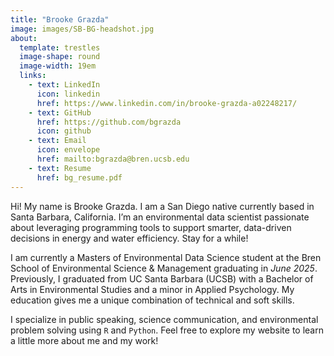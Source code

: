 ```yaml
---
title: "Brooke Grazda"
image: images/SB-BG-headshot.jpg
about: 
  template: trestles
  image-shape: round
  image-width: 19em
  links:
    - text: LinkedIn
      icon: linkedin
      href: https://www.linkedin.com/in/brooke-grazda-a02248217/
    - text: GitHub
      href: https://github.com/bgrazda
      icon: github
    - text: Email
      icon: envelope
      href: mailto:bgrazda@bren.ucsb.edu
    - text: Resume
      href: bg_resume.pdf
---    
```


Hi! My name is Brooke Grazda. I am a San Diego native currently based in Santa Barbara, California. I'm an environmental data scientist passionate about leveraging programming tools to support smarter, data-driven decisions in energy and water efficiency. Stay for a while!

I am currently a Masters of Environmental Data Science student at the Bren School of Environmental Science & Management graduating in *June 2025*. Previously, I graduated from UC Santa Barbara (UCSB) with a Bachelor of Arts in Environmental Studies and a minor in Applied Psychology. My education gives me a unique combination of technical and soft skills.

I specialize in public speaking, science communication, and environmental problem solving using `R` and `Python`. Feel free to explore my website to learn a little more about me and my work!

